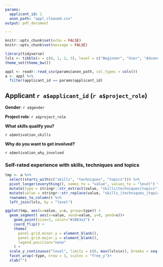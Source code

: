 ```yaml
---
params:
  applicant_id: 1
  anon_path: "appl_cleaned.csv"
output: pdf_document

---
```


<!-- THIS FILE IS NOT SUPPOSED TO BE KNITTED BY HAND
    INSTEAD IT IS KNIT AUTOMATICALLY 
    BY THE APPLICATIONS_REPORT.RMD FILE FOR EACH APPLICANT.
    YOU CAN EDIT THIS FILE IF YOU WANT TO CHANGE THE INFORMATION DISPLAYED FOR EACH APPLICANT
-->
```r
knitr::opts_chunk$set(echo = FALSE)
knitr::opts_chunk$set(message = FALSE)

library(tidyverse)
lvls <- tibble(x = c(0, 1, 2, 3), level = c("Beginner", "User", "Advanced", "Expert"))
theme_set(theme_bw())
```

```r
appl <- readr::read_csv(params$anon_path, col_types = cols())
a <- appl %>% 
  filter(applicant_id == params$applicant_id)
```


## Applicant `r a$applicant_id` (`r a$project_role`) 
**Gender**: `r a$gender`

**Project role**: `r a$project_role`

**What skills qualify you?**

`r a$motivation_skills`

**Why do you want to get involved?**

`r a$motivation_why_involved`

### Self-rated experience with skills, techniques and topics 

```r
tmp <- a %>% 
  select(starts_with(c("skills", "techniques", "topics"))) %>% 
  pivot_longer(everything(), names_to = "value", values_to = "level") %>% 
  mutate(type = stringr::str_extract(value, "skills|techniques|topics")) %>% 
  mutate(value = stringr::str_replace(value, "skills_|techniques_|topics_", "")) %>% 
  rownames_to_column() %>% 
  left_join(lvls, by = "level")

ggplot(tmp, aes(x=value, y=x, group=type)) +
  geom_segment( aes(x=value, xend=value, y=0, yend=x))+
    geom_point(size=3, color="#3863a2") +
    coord_flip() +
    theme(
      panel.grid.minor.y = element_blank(),
      panel.grid.major.y = element_blank(),
      legend.position="none"
    ) +
  scale_y_continuous("level", limits = c(0, max(lvls$x)), breaks = seq(0, max(lvls$x), 1), labels = lvls$level)+
  facet_wrap(~type, nrow = 3, scales = "free_y")+
  xlab("")
```